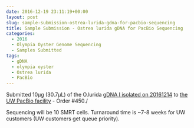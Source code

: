 ```yaml
---
date: 2016-12-19 23:11:19+00:00
layout: post
slug: sample-submission-ostrea-lurida-gdna-for-pacbio-sequencing
title: Sample Submission - Ostrea lurida gDNA for PacBio Sequencing
categories:
  - 2016
  - Olympia Oyster Genome Sequencing
  - Samples Submitted
tags:
  - gDNA
  - olympia oyster
  - Ostrea lurida
  - PacBio
---
```


Submitted 10μg (30.7μL) of the O.lurida [gDNA I isolated on 20161214](https://robertslab.github.io/sams-notebook/posts/2016/2016-12-14-dna-isolation-ostrea-lurida-dna-for-pacbio-sequencing.html) to [the UW PacBio facility](https://pacbio.gs.washington.edu/) - Order #450./

Sequencing will be 10 SMRT cells. Turnaround time is ~7-8 weeks for UW customers (UW customers get queue priority).
